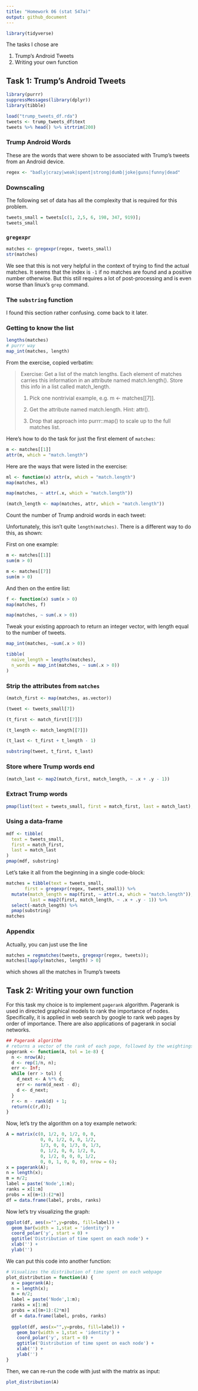 ```yaml
---
title: "Homework 06 (stat 547a)"
output: github_document
---
```


```r
library(tidyverse)
```


The tasks I chose are

1. Trump's Android Tweets
2. Writing your own function

## Task 1: Trump's Android Tweets

```r
library(purrr)
suppressMessages(library(dplyr))
library(tibble)
```

```r
load("trump_tweets_df.rda")
tweets <- trump_tweets_df$text
tweets %>% head() %>% strtrim(200)
```

### Trump Android Words

These are the words that were shown to be associated with Trump's tweets from an Android device. 

```r
regex <- "badly|crazy|weak|spent|strong|dumb|joke|guns|funny|dead"
```

### Downscaling

The following set of data has all the complexity that is required for this problem. 

```r
tweets_small = tweets[c(1, 2,5, 6, 198, 347, 919)];
tweets_small
```

### `gregexpr`

```r
matches <- gregexpr(regex, tweets_small)
str(matches)
```

We see that this is not very helpful in the context of trying to find the actual matches. It seems that the index is `-1` if no matches are found and a positive number otherwise. But this still requires a lot of post-processing and is even worse than linux's `grep` command. 

### The `substring` function

I found this section rather confusing. come back to it later. 


### Getting to know the list
```r
lengths(matches) 
# purrr way
map_int(matches, length)
```

From the exercise, copied verbatim: 

> Exercise: Get a list of the match lengths.
> Each element of matches carries this information in an attribute named match.length(). Store this info in a list called match_length.
> 
> 1. Pick one nontrivial example, e.g. m <- matches[[7]].
>
> 2. Get the attribute named match.length. Hint: attr().
>
> 3. Drop that approach into purrr::map() to scale up to the full matches list.

Here's how to do the task for just the first element of `matches`: 

```r
m <- matches[[1]]
attr(m, which = "match.length")
```

Here are the ways that were listed in the exercise: 

```r
ml <- function(x) attr(x, which = "match.length")
map(matches, ml)
```

```r
map(matches, ~ attr(.x, which = "match.length"))
```

```r
(match_length <- map(matches, attr, which = "match.length"))
```

Count the number of Trump android words in each tweet: 

Unfortunately, this isn't quite `length(matches)`. There is a different way to do this, as shown: 

First on one example: 

```r
m <- matches[[1]]
sum(m > 0)
```

```r
m <- matches[[7]]
sum(m > 0)
```

And then on the entire list: 

```r
f <- function(x) sum(x > 0)
map(matches, f)
```
```r
map(matches, ~ sum(.x > 0))
```

Tweak your existing approach to return an integer vector, with length equal to the number of tweets.
 
```r
map_int(matches, ~sum(.x > 0))
```

```r
tibble(
  naive_length = lengths(matches),
  n_words = map_int(matches, ~ sum(.x > 0))
)
```

 
### Strip the attributes from `matches`

```r
(match_first <- map(matches, as.vector))
```

```r
(tweet <- tweets_small[7])
```

```r
(t_first <- match_first[[7]])
```

```r
(t_length <- match_length[[7]])
```
```r
(t_last <- t_first + t_length - 1)
```

```r
substring(tweet, t_first, t_last)
```

### Store where Trump words end

```r
(match_last <- map2(match_first, match_length, ~ .x + .y - 1))
```

### Extract Trump words

```r
pmap(list(text = tweets_small, first = match_first, last = match_last), substring)
```

### Using a data-frame

```r
mdf <- tibble(
  text = tweets_small,
  first = match_first,
  last = match_last
)
pmap(mdf, substring)

```

Let's take it all from the beginning in a single code-block: 

```r
matches = tibble(text = tweets_small,
       first = gregexpr(regex, tweets_small)) %>% 
  mutate(match_length = map(first, ~ attr(.x, which = "match.length")),
         last = map2(first, match_length, ~ .x + .y - 1)) %>%
  select(-match_length) %>% 
  pmap(substring) 
matches
```

### Appendix

Actually, you can just use the line
```r
matches = regmatches(tweets, gregexpr(regex, tweets)); 
matches[lapply(matches, length) > 0]
```

which shows all the matches in Trump's tweets

## Task 2: Writing your own function

For this task my choice is to implement `pagerank` algorithm. Pagerank is used in directed graphical models to rank the importance of nodes. Specifically, it is applied in web search by google to rank web pages by order of importance. There are also applications of pagerank in social networks.  

```r
## Pagerank algorithm
# returns a vector of the rank of each page, followed by the weightings of each page
pagerank <- function(A, tol = 1e-8) {
  n <- nrow(A);
  d <- rep(1/n, n);
  err <- Inf;
  while (err > tol) {
    d_next <- A %*% d;
    err <- norm(d_next - d);
    d <- d_next;
  }
  r <- n - rank(d) + 1;
  return(c(r,d));
}
```

Now, let's try the algorithm on a toy example network: 

```r
A = matrix(c(0, 1/2, 0, 1/2, 0, 0,
             0, 0, 1/2, 0, 0, 1/2, 
             1/3, 0, 0, 1/3, 0, 1/3,
             0, 1/2, 0, 0, 1/2, 0, 
             0, 1/2, 0, 0, 0, 1/2, 
             0, 0, 1, 0, 0, 0), nrow = 6);
x = pagerank(A);
n = length(x);
m = n/2;
label = paste('Node',1:m);
ranks = x[1:m]
probs = x[(m+1):(2*m)]
df = data.frame(label, probs, ranks)
```

Now let's try visualizing the graph:

```r
ggplot(df, aes(x="",y=probs, fill=label)) + 
  geom_bar(width = 1,stat = 'identity') + 
  coord_polar('y', start = 0) + 
  ggtitle('Distribution of time spent on each node') + 
  xlab('') +
  ylab('') 
```

We can put this code into another function: 

```r
# Visualizes the distribution of time spent on each webpage
plot_distribution = function(A) {
  x = pagerank(A);
  n = length(x);
  m = n/2;
  label = paste('Node',1:m);
  ranks = x[1:m]
  probs = x[(m+1):(2*m)]
  df = data.frame(label, probs, ranks)
  
  ggplot(df, aes(x="",y=probs, fill=label)) + 
    geom_bar(width = 1,stat = 'identity') + 
    coord_polar('y', start = 0) + 
    ggtitle('Distribution of time spent on each node') + 
    xlab('') +
    ylab('') 
}
```

Then, we can re-run the code with just with the matrix as input: 
```r
plot_distribution(A)
```
